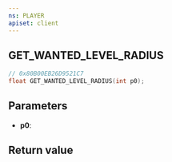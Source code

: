 ```yaml
---
ns: PLAYER
apiset: client
---
```

## GET_WANTED_LEVEL_RADIUS

```c
// 0x80B00EB26D9521C7
float GET_WANTED_LEVEL_RADIUS(int p0);
```


## Parameters
* **p0**:

## Return value
